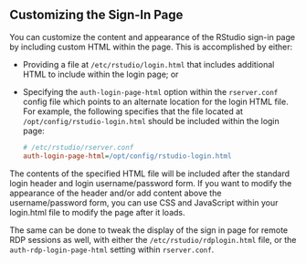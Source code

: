 ## Customizing the Sign-In Page

You can customize the content and appearance of the RStudio sign-in page by including custom HTML within the page. This is accomplished by either:

- Providing a file at `/etc/rstudio/login.html` that includes additional HTML to include within the login page; or

- Specifying the `auth-login-page-html` option within the `rserver.conf` config file which points to an alternate location for the login HTML file. For example, the following specifies that the file located at `/opt/config/rstudio-login.html` should be included within the login page:

    ```ini
    # /etc/rstudio/rserver.conf
    auth-login-page-html=/opt/config/rstudio-login.html
    ```

The contents of the specified HTML file will be included after the standard login header and login username/password form. If you want to modify the appearance of the header and/or add content above the username/password form, you can use CSS and JavaScript within your login.html file to modify the page after it loads.

The same can be done to tweak the display of the sign in page for remote RDP sessions as well, with either the `/etc/rstudio/rdplogin.html` file, or the `auth-rdp-login-page-html` setting within `rserver.conf`.